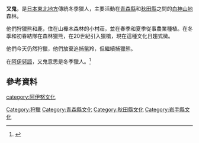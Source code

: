
{{Commonscat|Matagi}}
'''又鬼'''，是[[日本|日本]][[東北地方|東北地方]]傳統冬季獵人，主要活動在[[青森縣|青森縣]]和[[秋田縣|秋田縣]]之間的[[白神山地|白神山地]]森林。

他們狩獵熊和鹿，住在山櫸木森林的小村莊，並在春季和夏季從事農業種植。在冬季和初春結隊在森林獵熊，在20世紀引入獵槍，現在這種文化日趨式微。

他們今天仍然狩獵，他們放棄追捕鬣羚，但繼續捕獵熊。

在[[阿伊努語|阿伊努語]]，又鬼意思是冬季獵人。<ref>{{Cite web|url=https://www.natgeomedia.com/environment/article/content-2269.html|title=日本400年傳統的獵熊活動既神聖又飽受爭議|accessdate=2019-05-10|work=國家地理雜誌中文網|archive-date=2019-05-10|archive-url=https://web.archive.org/web/20190510153635/https://www.natgeomedia.com/environment/article/content-2269.html|dead-url=no}}</ref>

== 參考資料 ==
{{Reflist}}
{{DEFAULTSORT:Matagi}}
[[category:阿伊努文化|category:阿伊努文化]]
[[Category:狩獵|Category:狩獵]]
[[Category:青森縣文化|Category:青森縣文化]]
[[Category:秋田縣文化|Category:秋田縣文化]]
[[Category:岩手縣文化|Category:岩手縣文化]]
